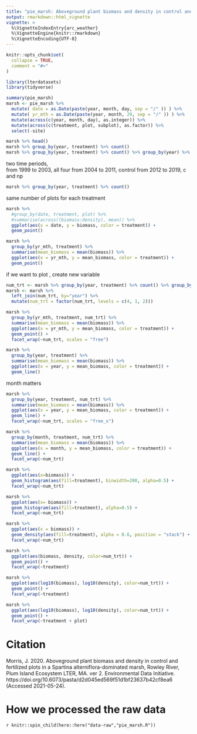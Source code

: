 ```yaml
---
title: "pie_marsh: Aboveground plant biomass and density in control and fertilized plots in a Spartina alterniflora-dominated marsh, Rowley River (Plum Island Ecosystems LTER)"
output: rmarkdown::html_vignette
vignette: >
  %\VignetteIndexEntry{arc_weather}
  %\VignetteEngine{knitr::rmarkdown}
  %\VignetteEncoding{UTF-8}
---
```


```r
knitr::opts_chunk$set(
  collapse = TRUE,
  comment = "#>"
)
```

```r
library(lterdatasets)
library(tidyverse)
```

```r
summary(pie_marsh)
marsh <- pie_marsh %>% 
  mutate( date = as.Date(paste(year, month, day, sep = "/" )) ) %>%
  mutate( yr_mth = as.Date(paste(year, month, 29, sep = "/" )) ) %>%
  mutate(across(c(year, month, day), as.integer)) %>%
  mutate(across(c(treatment, plot, subplot), as.factor)) %>%
  select(-site)

marsh %>% head()
marsh %>% group_by(year, treatment) %>% count()
marsh %>% group_by(year, treatment) %>% count() %>% group_by(year) %>% count()
```
two time periods, \
from 1999 to 2003, all four
from 2004 to 2011, control
from 2012 to 2019, c and np

```r
marsh %>% group_by(year, treatment) %>% count() 
```
same number of plots for each treatment

```r
marsh %>% 
  #group_by(date, treatment, plot) %>% 
  #summarise(across((biomass:density), mean)) %>%
  ggplot(aes(x = date, y = biomass, color = treatment)) +
  geom_point()

marsh %>% 
  group_by(yr_mth, treatment) %>%
  summarise(mean_biomass = mean(biomass)) %>%
  ggplot(aes(x = yr_mth, y = mean_biomass, color = treatment)) +
  geom_point()
```



if we want to plot , create new variable
```r
num_trt <- marsh %>% group_by(year, treatment) %>% count() %>% group_by(year) %>% count(name = "num_trt")
marsh <- marsh %>%
  left_join(num_trt, by="year") %>%
  mutate(num_trt = factor(num_trt, levels = c(4, 1, 2)))
```


```r
marsh %>% 
  group_by(yr_mth, treatment, num_trt) %>%
  summarise(mean_biomass = mean(biomass)) %>%
  ggplot(aes(x = yr_mth, y = mean_biomass, color = treatment)) +
  geom_point() +
  facet_wrap(~num_trt, scales = "free")

marsh %>% 
  group_by(year, treatment) %>%
  summarise(mean_biomass = mean(biomass)) %>%
  ggplot(aes(x = year, y = mean_biomass, color = treatment)) +
  geom_line()
```

month matters
```r
marsh %>% 
  group_by(year, treatment, num_trt) %>%
  summarise(mean_biomass = mean(biomass)) %>%
  ggplot(aes(x = year, y = mean_biomass, color = treatment)) +
  geom_line() +
  facet_wrap(~num_trt, scales = "free_x")

marsh %>% 
  group_by(month, treatment, num_trt) %>%
  summarise(mean_biomass = mean(biomass)) %>%
  ggplot(aes(x = month, y = mean_biomass, color = treatment)) +
  geom_line() +
  facet_wrap(~num_trt)
```


```r
marsh %>% 
  ggplot(aes(x=biomass)) +
  geom_histogram(aes(fill=treatment), binwidth=200, alpha=0.5) +
  facet_wrap(~num_trt)

marsh %>% 
  ggplot(aes(x= biomass)) +
  geom_histogram(aes(fill=treatment), alpha=0.5) +
  facet_wrap(~num_trt)

marsh %>%
  ggplot(aes(x = biomass)) +
  geom_density(aes(fill=treatment), alpha = 0.6, position = "stack") +
  facet_wrap(~num_trt)
```

```r
marsh %>%
  ggplot(aes(biomass, density, color=num_trt)) +
  geom_point() +
  facet_wrap(~treatment)

marsh %>%
  ggplot(aes(log10(biomass), log10(density), color=num_trt)) +
  geom_point() +
  facet_wrap(~treatment)

marsh %>%
  ggplot(aes(log10(biomass), log10(density), color=num_trt)) +
  geom_point() +
  facet_wrap(~treatment + plot)
```


# Citation

Morris, J. 2020. Aboveground plant biomass and density in control and fertilized plots in a Spartina alterniflora-dominated marsh, Rowley River, Plum Island Ecosystem LTER, MA. ver 2. Environmental Data Initiative. https://doi.org/10.6073/pasta/d2d045ed569f51d1bf23637b42cf8ea6 (Accessed 2021-05-24).


# How we processed the raw data

`r knitr::spin_child(here::here("data-raw","pie_marsh.R"))`
